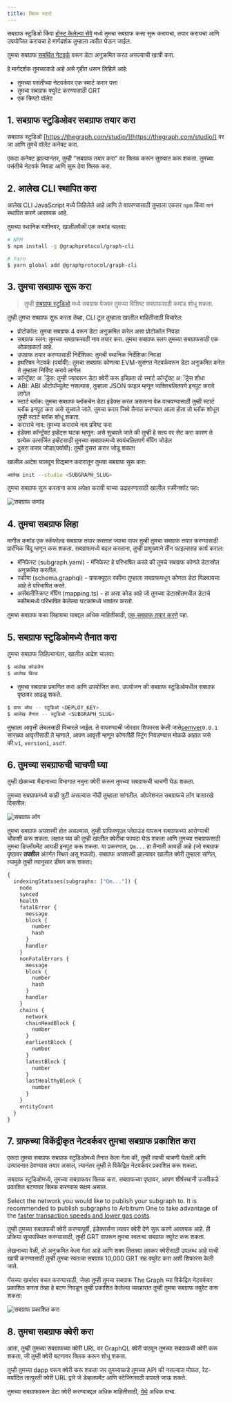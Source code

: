 ```yaml
---
title: क्विक स्टार्ट
---
```


सबग्राफ स्टुडिओ किंवा [होस्ट केलेल्या सेवे](#hosted-service) मध्ये तुमचा सबग्राफ कसा सुरू करायचा, तयार करायचा आणि उपयोजित करायचा हे मार्गदर्शक तुम्हाला त्वरीत घेऊन जाईल.

तुमचा सबग्राफ [समर्थित नेटवर्क](/developing/supported-networks) वरून डेटा अनुक्रमित करत असल्याची खात्री करा.

हे मार्गदर्शक तुमच्याकडे आहे असे गृहीत धरून लिहिले आहे:

- तुमच्या पसंतीच्या नेटवर्कवर एक स्मार्ट करार पत्ता
- तुमचा सबग्राफ क्युरेट करण्यासाठी GRT
- एक क्रिप्टो वॉलेट

## 1. सबग्राफ स्टुडिओवर सबग्राफ तयार करा

सबग्राफ स्टुडिओ [https://thegraph.com/studio/](https://thegraph.com/studio/) वर जा आणि तुमचे वॉलेट कनेक्ट करा.

एकदा कनेक्ट झाल्यानंतर, तुम्ही "सबग्राफ तयार करा" वर क्लिक करून सुरुवात करू शकता. तुमच्या पसंतीचे नेटवर्क निवडा आणि सुरू ठेवा क्लिक करा.

## 2. आलेख CLI स्थापित करा

आलेख CLI JavaScript मध्ये लिहिलेले आहे आणि ते वापरण्यासाठी तुम्हाला एकतर `npm` किंवा `यार्न` स्थापित करणे आवश्यक आहे.

तुमच्या स्थानिक मशीनवर, खालीलपैकी एक कमांड चालवा:

```sh
# NPM
$ npm install -g @graphprotocol/graph-cli

# Yarn
$ yarn global add @graphprotocol/graph-cli
```

## 3. तुमचा सबग्राफ सुरू करा

> तुम्ही [सबग्राफ स्टुडिओ](https://thegraph.com/studio/) मध्ये सबग्राफ पेजवर तुमच्या विशिष्ट सबग्राफसाठी कमांड शोधू शकता.

तुम्ही तुमचा सबग्राफ सुरू करता तेव्हा, CLI टूल तुम्हाला खालील माहितीसाठी विचारेल:

- प्रोटोकॉल: तुमचा सबग्राफ 4 वरून डेटा अनुक्रमित करेल असा प्रोटोकॉल निवडा
- सबग्राफ स्लग: तुमच्या सबग्राफसाठी नाव तयार करा. तुमचा सबग्राफ स्लग तुमच्या सबग्राफसाठी एक ओळखकर्ता आहे.
- उपग्राफ तयार करण्यासाठी निर्देशिका: तुमची स्थानिक निर्देशिका निवडा
- इथरियम नेटवर्क (पर्यायी): तुमचा सबग्राफ कोणत्या EVM-सुसंगत नेटवर्कवरून डेटा अनुक्रमित करेल ते तुम्हाला निर्दिष्ट करावे लागेल
- कॉन्ट्रॅक्ट अॅड्रेस: ​​तुम्ही ज्यावरून डेटा क्वेरी करू इच्छिता तो स्मार्ट कॉन्ट्रॅक्ट अॅड्रेस शोधा
- ABI: ABI ऑटोपॉप्युलेट नसल्यास, तुम्हाला JSON फाइल म्हणून व्यक्तिचलितपणे इनपुट करावे लागेल
- स्टार्ट ब्लॉक: तुमचा सबग्राफ ब्लॉकचेन डेटा इंडेक्स करत असताना वेळ वाचवण्यासाठी तुम्ही स्टार्ट ब्लॉक इनपुट करा असे सुचवले जाते. तुमचा करार जिथे तैनात करण्यात आला होता तो ब्लॉक शोधून तुम्ही स्टार्ट ब्लॉक शोधू शकता.
- कराराचे नाव: तुमच्या कराराचे नाव प्रविष्ट करा
- इंडेक्स कॉन्ट्रॅक्ट इव्हेंट्स घटक म्हणून: असे सुचवले जाते की तुम्ही हे सत्य वर सेट करा कारण ते प्रत्येक उत्सर्जित इव्हेंटसाठी तुमच्या सबग्राफमध्ये स्वयंचलितपणे मॅपिंग जोडेल
- दुसरा करार जोडा(पर्यायी): तुम्ही दुसरा करार जोडू शकता

खालील आदेश चालवून विद्यमान करारातून तुमचा सबग्राफ सुरू करा:

```sh
आलेख init --studio <SUBGRAPH_SLUG>
```

तुमचा सबग्राफ सुरू करताना काय अपेक्षा करावी याच्या उदाहरणासाठी खालील स्क्रीनशॉट पहा:

![सबग्राफ कमांड](/img/subgraph-init-example.png)

## 4. तुमचा सबग्राफ लिहा

मागील कमांड एक स्कॅफोल्ड सबग्राफ तयार करतात ज्याचा वापर तुम्ही तुमचा सबग्राफ तयार करण्यासाठी प्रारंभिक बिंदू म्हणून करू शकता. सबग्राफमध्ये बदल करताना, तुम्ही प्रामुख्याने तीन फाइल्ससह कार्य कराल:

- मॅनिफेस्ट (subgraph.yaml) - मॅनिफेस्ट हे परिभाषित करते की तुमचे सबग्राफ कोणते डेटास्रोत अनुक्रमित करतील.
- स्कीमा (schema.graphql) - ग्राफक्यूएल स्कीमा तुम्हाला सबग्राफमधून कोणता डेटा मिळवायचा आहे ते परिभाषित करते.
- असेंबलीस्क्रिप्ट मॅपिंग (mapping.ts) - हा असा कोड आहे जो तुमच्या डेटास्रोतमधील डेटाचे स्कीमामध्ये परिभाषित केलेल्या घटकांमध्ये भाषांतर करतो.

तुमचा सबग्राफ कसा लिहायचा याबद्दल अधिक माहितीसाठी, [एक सबग्राफ तयार करणे](/developing/creating-a-subgraph) पहा.

## 5. सबग्राफ स्टुडिओमध्ये तैनात करा

तुमचा सबग्राफ लिहिल्यानंतर, खालील आदेश चालवा:

```sh
$ आलेख कोडजेन
$ आलेख बिल्ड
```

- तुमचा सबग्राफ प्रमाणित करा आणि उपयोजित करा. उपयोजन की सबग्राफ स्टुडिओमधील सबग्राफ पृष्ठावर आढळू शकते.

```sh
$ ग्राफ ऑथ -- स्टुडिओ <DEPLOY_KEY>
$ आलेख तैनात -- स्टुडिओ <SUBGRAPH_SLUG>
```

तुम्हाला आवृत्ती लेबलसाठी विचारले जाईल. ते वापरण्याची जोरदार शिफारस केली जाते[semver](https://semver.org/)`0.0.1` सारख्या आवृत्तीसाठी.ते म्हणाले, आपण आवृत्ती म्हणून कोणतीही स्ट्रिंग निवडण्यास मोकळे आहात जसे की:`v1`, `version1`, `asdf`.

## 6. तुमच्या सबग्राफची चाचणी घ्या

तुम्ही खेळाच्या मैदानाच्या विभागात नमुना क्वेरी करून तुमच्या सबग्राफची चाचणी घेऊ शकता.

तुमच्या सबग्राफमध्ये काही त्रुटी असल्यास नोंदी तुम्हाला सांगतील. ऑपरेशनल सबग्राफचे लॉग यासारखे दिसतील:

![सबग्राफ लॉग](/img/subgraph-logs-image.png)

तुमचा सबग्राफ अयशस्वी होत असल्यास, तुम्ही ग्राफिक्युएल प्लेग्राउंड वापरून सबग्राफच्या आरोग्याची चौकशी करू शकता. लक्षात घ्या की तुम्ही खालील क्वेरीचा फायदा घेऊ शकता आणि तुमच्या सबग्राफसाठी तुमचा डिप्लॉयमेंट आयडी इनपुट करू शकता. या प्रकरणात, `Qm...` हा तैनाती आयडी आहे (जो सबग्राफ पृष्ठावर **तपशील** अंतर्गत स्थित असू शकतो). सबग्राफ अयशस्वी झाल्यावर खालील क्वेरी तुम्हाला सांगेल, त्यामुळे तुम्ही त्यानुसार डीबग करू शकता:

```graphql
{
  indexingStatuses(subgraphs: ["Qm..."]) {
    node
    synced
    health
    fatalError {
      message
      block {
        number
        hash
      }
      handler
    }
    nonFatalErrors {
      message
      block {
        number
        hash
      }
      handler
    }
    chains {
      network
      chainHeadBlock {
        number
      }
      earliestBlock {
        number
      }
      latestBlock {
        number
      }
      lastHealthyBlock {
        number
      }
    }
    entityCount
  }
}
```

## 7. ग्राफच्या विकेंद्रीकृत नेटवर्कवर तुमचा सबग्राफ प्रकाशित करा

एकदा तुमचा सबग्राफ सबग्राफ स्टुडिओमध्ये तैनात केला गेला की, तुम्ही त्याची चाचणी घेतली आणि उत्पादनात ठेवण्यास तयार असाल, त्यानंतर तुम्ही ते विकेंद्रित नेटवर्कवर प्रकाशित करू शकता.

सबग्राफ स्टुडिओमध्ये, तुमच्या सबग्राफवर क्लिक करा. सबग्राफच्या पृष्ठावर, आपण शीर्षस्थानी उजवीकडे प्रकाशित बटणावर क्लिक करण्यास सक्षम असाल.

Select the network you would like to publish your subgraph to. It is recommended to publish subgraphs to Arbitrum One to take advantage of the [faster transaction speeds and lower gas costs](/arbitrum/arbitrum-faq).

तुम्‍ही तुमच्‍या सबग्राफची क्‍वेरी करण्‍यापूर्वी, इंडेक्सर्सना त्यावर क्‍वेरी देणे सुरू करणे आवश्‍यक आहे. ही प्रक्रिया सुव्यवस्थित करण्यासाठी, तुम्ही GRT वापरून तुमचा स्वतःचा सबग्राफ क्युरेट करू शकता.

लेखनाच्या वेळी, तो अनुक्रमित केला गेला आहे आणि शक्य तितक्या लवकर क्वेरीसाठी उपलब्ध आहे याची खात्री करण्यासाठी तुम्ही तुमचा स्वतःचा सबग्राफ 10,000 GRT सह क्युरेट करा अशी शिफारस केली जाते.

गॅसच्या खर्चावर बचत करण्यासाठी, जेव्हा तुम्ही तुमचा सबग्राफ The Graph च्या विकेंद्रित नेटवर्कवर प्रकाशित करता तेव्हा हे बटण निवडून तुम्ही प्रकाशित केलेल्या व्यवहारात तुम्ही तुमचा सबग्राफ क्युरेट करू शकता:

![सबग्राफ प्रकाशित करा](/img/publish-and-signal-tx.png)

## 8. तुमचा सबग्राफ क्वेरी करा

आता, तुम्ही तुमच्या सबग्राफच्या क्वेरी URL वर GraphQL क्वेरी पाठवून तुमच्या सबग्राफची क्वेरी करू शकता, जी तुम्ही क्वेरी बटणावर क्लिक करून शोधू शकता.

तुम्‍ही तुमच्‍या dapp वरून क्‍वेरी करू शकता जर तुमच्‍याकडे तुमच्‍या API की नसल्‍यास मोफत, रेट-मर्यादित तात्पुरती क्‍वेरी URL द्वारे जे डेव्हलपमेंट आणि स्‍टेजिंगसाठी वापरले जाऊ शकते.

तुमच्या सबग्राफवरून डेटा क्वेरी करण्याबद्दल अधिक माहितीसाठी, [येथे](../querying/querying-the-graph/) अधिक वाचा.
